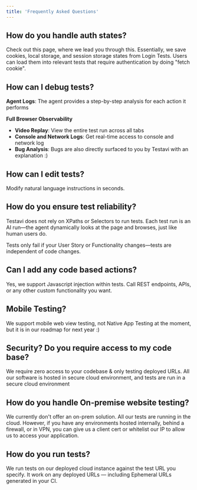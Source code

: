 ```yaml
---
title: 'Frequently Asked Questions'
---
```


## How do you handle auth states?

Check out this page, where we lead you through this. Essentially, we save cookies, local storage, and session storage states from Login Tests. Users can load them into relevant tests that require authentication by doing "fetch cookie".

## How can I debug tests?

**Agent Logs**: The agent provides a step-by-step analysis for each action it performs

**Full Browser Observability**
- **Video Replay**: View the entire test run across all tabs
- **Console and Network Logs**: Get real-time access to console and network log
- **Bug Analysis**: Bugs are also directly surfaced to you by Testavi with an explanation :)

## How can I edit tests?

Modify natural language instructions in seconds.

## How do you ensure test reliability?

Testavi does not rely on XPaths or Selectors to run tests. Each test run is an AI run—the agent dynamically looks at the page and browses, just like human users do.

Tests only fail if your User Story or Functionality changes—tests are independent of code changes.

## Can I add any code based actions?

Yes, we support Javascript injection within tests. Call REST endpoints, APIs, or any other custom functionality you want.

## Mobile Testing?

We support mobile web view testing, not Native App Testing at the moment, but it is in our roadmap for next year :)

## Security? Do you require access to my code base?

We require zero access to your codebase & only testing deployed URLs. All our software is hosted in secure cloud environment, and tests are run in a secure cloud environment

## How do you handle On-premise website testing?

We currently don't offer an on-prem solution. All our tests are running in the cloud. However, if you have any environments hosted internally, behind a firewall, or in VPN, you can give us a client cert or whitelist our IP to allow us to access your application.

## How do you run tests?

We run tests on our deployed cloud instance against the test URL you specify. It work on any deployed URLs — including Ephemeral URLs generated in your CI.
